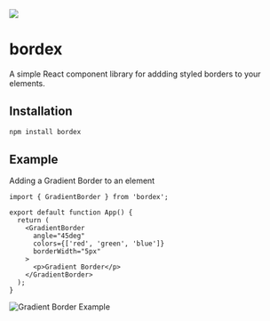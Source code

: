
<Meta title="Introduction" />
<div>
  <div class="logo-container">
    <img src="./src/stories/assets/bordex-logo.png" height={60} />
    <h1 class="logo-container__title">bordex</h1>
  </div>
  A simple React component library for addding styled borders to your elements.
</div>

## Installation

```bash
npm install bordex
```

## Example

Adding a Gradient Border to an element

```tsx
import { GradientBorder } from 'bordex';

export default function App() {
  return (
    <GradientBorder
      angle="45deg"
      colors={['red', 'green', 'blue']}
      borderWidth="5px"
    >
      <p>Gradient Border</p>
    </GradientBorder>
  );
}
```

![Gradient Border Example](./src/assets/example_border.jpg)

<style>
  {`
    .logo-container {
      display:flex;
      align-items:center;
      gap:16px;
    }
    .logo-container__title {
      text-transform:capitalize;
    }
`}
</style>
